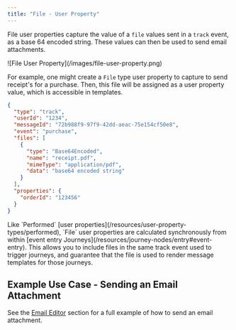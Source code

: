 ```yaml
---
title: "File - User Property"
---
```


File user properties capture the value of a `file` values sent in a `track` event, as a base 64 encoded string. These values can then be used to send email attachments.

<Frame>
  ![File User Property](/images/file-user-property.png)
</Frame>

For example, one might create a `File` type user property to capture to send receipt's for a purchase. Then, this file will be assigned as a user property value, which is accessible in templates.

```json
{
  "type": "track",
  "userId": "1234",
  "messageId": "72b988f9-97f9-42dd-aeac-75e154cf50e8",
  "event": "purchase",
  "files": [
    {
      "type": "Base64Encoded",
      "name": "receipt.pdf",
      "mimeType": "application/pdf",
      "data": "base64 encoded string"
    }
  ],
  "properties": {
    "orderId": "123456"
  }
}
```

<Info>
Like `Performed` [user properties](/resources/user-property-types/performed), `File` user properties are calculated synchronously from within [event entry Journeys](/resources/journey-nodes/entry#event-entry). This allows you to include files in the same track event used to trigger journeys, and guarantee that the file is used to render message templates for those journeys.
</Info>


## Example Use Case - Sending an Email Attachment

See the [Email Editor](/resources/templates/email-editor#sending-email-attachments) section for a full example of how to send an email attachment.
